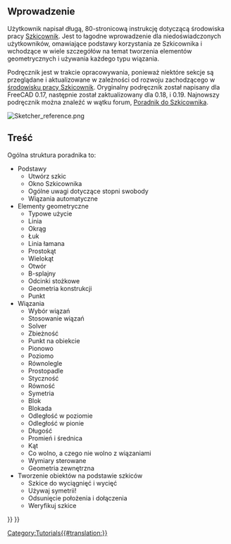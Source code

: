 <languages/>

<span id="Introduction"></span>
==Wprowadzenie==

Użytkownik {{Emphasis|chrisb}} napisał długą, 80-stronicową instrukcję dotyczącą środowiska pracy [[Sketcher_Workbench/pl|Szkicownik]]. Jest to łagodne wprowadzenie dla niedoświadczonych użytkowników, omawiające podstawy korzystania ze Szkicownika i wchodzące w wiele szczegółów na temat tworzenia elementów geometrycznych i używania każdego typu wiązania.

Podręcznik jest w trakcie opracowywania, ponieważ niektóre sekcje są przeglądane i aktualizowane w zależności od rozwoju zachodzącego w [[Sketcher_Workbench/pl|środowisku pracy Szkicownik]]. Oryginalny podręcznik został napisany dla FreeCAD 0.17, następnie został zaktualizowany dla 0.18, i 0.19. Najnowszy podręcznik można znaleźć w wątku forum, [https://forum.freecad.org/viewtopic.php?f=36&t=30104 Poradnik do Szkicownika].

[[File:Sketcher_reference.png]]
{{Caption|Przykładowy szkic w Poradniku do szkicownika}}

<span id="Contents"></span>
==Treść==

Ogólna struktura poradnika to:
* Podstawy
** Utwórz szkic
** Okno Szkicownika
** Ogólne uwagi dotyczące stopni swobody
** Wiązania automatyczne
* Elementy geometryczne
** Typowe użycie
** Linia
** Okrąg
** Łuk
** Linia łamana
** Prostokąt
** Wielokąt
** Otwór
** B-splajny
** Odcinki stożkowe
** Geometria konstrukcji
** Punkt
* Wiązania
** Wybór wiązań
** Stosowanie wiązań
** Solver
** Zbieżność
** Punkt na obiekcie
** Pionowo
** Poziomo
** Równolegle
** Prostopadle
** Styczność
** Równość
** Symetria
** Blok
** Blokada
** Odległość w poziomie
** Odległość w pionie
** Długość
** Promień i średnica
** Kąt
** Co wolno, a czego nie wolno z wiązaniami
** Wymiary sterowane
** Geometria zewnętrzna
* Tworzenie obiektów na podstawie szkiców
** Szkice do wyciągnięć i wycięć
** Używaj symetrii!
** Odsunięcie położenia i dołączenia
** Weryfikuj szkice


[[Category:Tutorials{{#translation:}}]]
{{Sketcher Tools navi{{#translation:}}}}
{{Userdocnavi{{#translation:}}}}